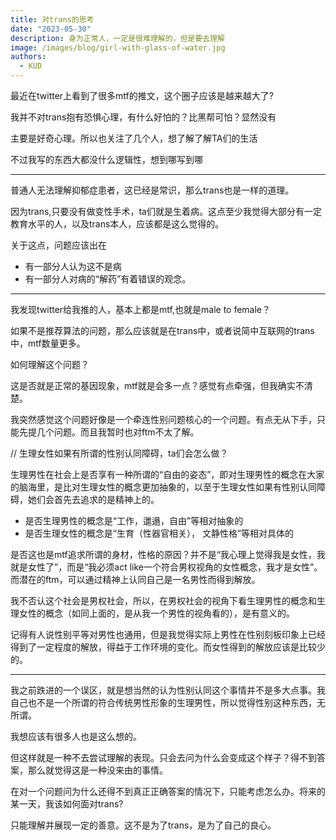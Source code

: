 ```yaml
---
title: 对trans的思考
date: "2023-05-30"
description: 身为正常人，一定是很难理解的，但是要去理解
image: /images/blog/girl-with-glass-of-water.jpg
authors:
  - KUD
---
```


最近在twitter上看到了很多mtf的推文，这个圈子应该是越来越大了?

我并不对trans抱有恐惧心理，有什么好怕的？比黑帮可怕？显然没有

主要是好奇心理。所以也关注了几个人，想了解了解TA们的生活

不过我写的东西大都没什么逻辑性，想到哪写到哪

---

普通人无法理解抑郁症患者，这已经是常识，那么trans也是一样的道理。

因为trans,只要没有做变性手术，ta们就是生着病。这点至少我觉得大部分有一定教育水平的人，以及trans本人，应该都是这么觉得的。

关于这点，问题应该出在
- 有一部分人认为这不是病
- 有一部分人对病的“解药”有着错误的观念。

---

我发现twitter给我推的人，基本上都是mtf,也就是male to female？

如果不是推荐算法的问题，那么应该就是在trans中，或者说简中互联网的trans中，mtf数量更多。

如何理解这个问题？

这是否就是正常的基因现象，mtf就是会多一点？感觉有点牵强，但我确实不清楚。

我突然感觉这个问题好像是一个牵连性别问题核心的一个问题。有点无从下手，只能先提几个问题。而且我暂时也对ftm不太了解。

// 生理女性如果有所谓的性别认同障碍，ta们会怎么做？

生理男性在社会上是否享有一种所谓的“自由的姿态”，即对生理男性的概念在大家的脑海里，是比对生理女性的概念更加抽象的，以至于生理女性如果有性别认同障碍，她们会首先去追求的是精神上的。
- 是否生理男性的概念是“工作，邋遢，自由”等相对抽象的
- 是否生理女性的概念是“生育（性器官相关）， 文静性格”等相对具体的

是否这也是mtf追求所谓的身材，性格的原因？并不是“我心理上觉得我是女性，我就是女性了”，而是“我必须act like一个符合男权视角的女性概念，我才是女性”。而潜在的ftm，可以通过精神上认同自己是一名男性而得到解放。

我不否认这个社会是男权社会，所以，在男权社会的视角下看生理男性的概念和生理女性的概念（如同上面的，是从我一个男性的视角看的），是有意义的。

记得有人说性别平等对男性也通用，但是我觉得实际上男性在性别刻板印象上已经得到了一定程度的解放，得益于工作环境的变化。而女性得到的解放应该是比较少的。

---

我之前跌进的一个误区，就是想当然的认为性别认同这个事情并不是多大点事。我自己也不是一个所谓的符合传统男性形象的生理男性，所以觉得性别这种东西，无所谓。

我想应该有很多人也是这么想的。

但这样就是一种不去尝试理解的表现。只会去问为什么会变成这个样子？得不到答案，那么就觉得这是一种没来由的事情。

在对一个问题问为什么还得不到真正正确答案的情况下，只能考虑怎么办。将来的某一天，我该如何面对trans?

只能理解并展现一定的善意。这不是为了trans，是为了自己的良心。
